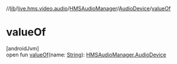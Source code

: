 //[lib](/api-reference/android/v2/home/content)/[live.hms.video.audio](../../index)/[HMSAudioManager](../index)/[AudioDevice](index)/[valueOf](value-of)

# valueOf

[androidJvm]\
open fun [valueOf](value-of)(name: [String](https://developer.android.com/reference/kotlin/java/lang/String.html)): [HMSAudioManager.AudioDevice](index)
